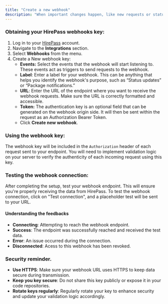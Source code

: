 ```yaml
---
title: "Create a new webhook"
description: "When important changes happen, like new requests or status updates, HirePass sends notifications to a web address you choose. This means you don't need to keep checking the system manually."
---
```


### Obtaining your HirePass webhooks key:

1. Log in to your [HirePass](https://workspace.hirepass.com) account.
2. Navigate to the **Integrations** section.
3. Select **Webhooks** from the menu.
4. Create a New webhook key:
   - **Events:** Select the events that the webhook will start listening to. These events act as triggers to send requests to the webhook.
   - **Label**: Enter a label for your webhook. This can be anything that helps you identify the webhook's purpose, such as “Status updates” or “Package notifications.”
   - **URL**: Enter the URL of the endpoint where you want to receive the webhook requests. Make sure the URL is correctly formatted and accessible.
   - **Token:** The authentication key is an optional field that can be generated on the webhook origin side. It will then be sent within the request as an Authorization Bearer Token.
   - Click **Create new webhook**.

### Using the webhook key:

The webhook key will be included in the `Authorization` header of each request sent to your endpoint. You will need to implement validation logic on your server to verify the authenticity of each incoming request using this key.

### Testing the webhook connection:

After completing the setup, test your webhook endpoint. This will ensure you're properly receiving the data from HirePass. To test the webhook connection, click on "Test connection", and a placeholder test will be sent to your URL.

#### Understanding the feedbacks

- **Connecting**: Attempting to reach the webhook endpoint.
- **Success**: The endpoint was successfully reached and received the test data.
- **Error**: An issue occurred during the connection.
- **Disconnected**: Acess to this webhook has been revoked.

### Security reminder.

- **Use HTTPS**: Make sure your webhook URL uses HTTPS to keep data secure during transmission.
- **Keep you key secure**: Do not share this key publicly or expose it in your code repositories.
- **Rotate keys regularly**: Regularly rotate your key to enhance security and update your validation logic accordingly.